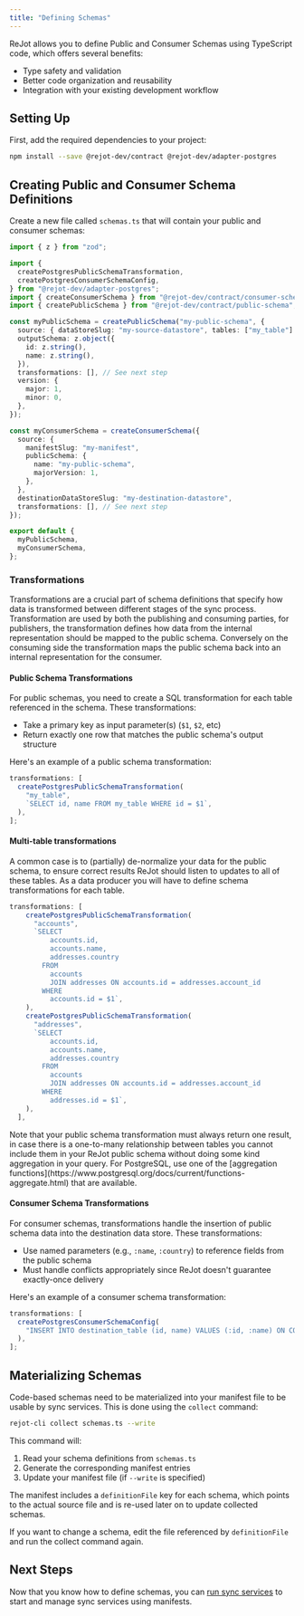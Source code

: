 ```yaml
---
title: "Defining Schemas"
---
```



ReJot allows you to define Public and Consumer Schemas using TypeScript code, which offers several
benefits:

- Type safety and validation
- Better code organization and reusability
- Integration with your existing development workflow

## Setting Up

First, add the required dependencies to your project:

```bash
npm install --save @rejot-dev/contract @rejot-dev/adapter-postgres
```

## Creating Public and Consumer Schema Definitions

Create a new file called `schemas.ts` that will contain your public and consumer schemas:

```typescript
import { z } from "zod";

import {
  createPostgresPublicSchemaTransformation,
  createPostgresConsumerSchemaConfig,
} from "@rejot-dev/adapter-postgres";
import { createConsumerSchema } from "@rejot-dev/contract/consumer-schema";
import { createPublicSchema } from "@rejot-dev/contract/public-schema";

const myPublicSchema = createPublicSchema("my-public-schema", {
  source: { dataStoreSlug: "my-source-datastore", tables: ["my_table"] },
  outputSchema: z.object({
    id: z.string(),
    name: z.string(),
  }),
  transformations: [], // See next step
  version: {
    major: 1,
    minor: 0,
  },
});

const myConsumerSchema = createConsumerSchema({
  source: {
    manifestSlug: "my-manifest",
    publicSchema: {
      name: "my-public-schema",
      majorVersion: 1,
    },
  },
  destinationDataStoreSlug: "my-destination-datastore",
  transformations: [], // See next step
});

export default {
  myPublicSchema,
  myConsumerSchema,
};
```

### Transformations

Transformations are a crucial part of schema definitions that specify how data is transformed
between different stages of the sync process. Transformation are used by both the publishing and
consuming parties, for publishers, the transformation defines how data from the internal
representation should be mapped to the public schema. Conversely on the consuming side the
transformation maps the public schema back into an internal representation for the consumer.

#### Public Schema Transformations

For public schemas, you need to create a SQL transformation for each table referenced in the schema.
These transformations:

- Take a primary key as input parameter(s) (`$1`, `$2`, etc)
- Return exactly one row that matches the public schema's output structure

Here's an example of a public schema transformation:

```typescript
transformations: [
  createPostgresPublicSchemaTransformation(
    "my_table",
    `SELECT id, name FROM my_table WHERE id = $1`,
  ),
];
```

#### Multi-table transformations

A common case is to (partially) de-normalize your data for the public schema, to ensure correct
results ReJot should listen to updates to all of these tables. As a data producer you will have to
define schema transformations for each table.

```typescript
transformations: [
    createPostgresPublicSchemaTransformation(
      "accounts",
      `SELECT
          accounts.id,
          accounts.name,
          addresses.country
        FROM
          accounts
          JOIN addresses ON accounts.id = addresses.account_id
        WHERE
          accounts.id = $1`,
    ),
    createPostgresPublicSchemaTransformation(
      "addresses",
      `SELECT
          accounts.id,
          accounts.name,
          addresses.country
        FROM
          accounts
          JOIN addresses ON accounts.id = addresses.account_id
        WHERE
          addresses.id = $1`,
    ),
  ],
```

<Notice type="WARNING">
  Note that your public schema transformation must always return one result, in case there is a
  one-to-many relationship between tables you cannot include them in your ReJot public schema
  without doing some kind aggregation in your query. For PostgreSQL, use one of the [aggregation
  functions](https://www.postgresql.org/docs/current/functions-aggregate.html) that are available.
</Notice>

#### Consumer Schema Transformations

For consumer schemas, transformations handle the insertion of public schema data into the
destination data store. These transformations:

- Use named parameters (e.g., `:name`, `:country`) to reference fields from the public schema
- Must handle conflicts appropriately since ReJot doesn't guarantee exactly-once delivery

Here's an example of a consumer schema transformation:

```typescript
transformations: [
  createPostgresConsumerSchemaConfig(
    "INSERT INTO destination_table (id, name) VALUES (:id, :name) ON CONFLICT (id) DO UPDATE SET name = :name",
  ),
];
```

## Materializing Schemas

Code-based schemas need to be materialized into your manifest file to be usable by sync services.
This is done using the `collect` command:

```bash
rejot-cli collect schemas.ts --write
```

This command will:

1. Read your schema definitions from `schemas.ts`
2. Generate the corresponding manifest entries
3. Update your manifest file (if `--write` is specified)

The manifest includes a `definitionFile` key for each schema, which points to the actual source file
and is re-used later on to update collected schemas.

If you want to change a schema, edit the file referenced by `definitionFile` and run the collect
command again.

## Next Steps

Now that you know how to define schemas, you can
[run sync services](/docs/guides/running-sync-services) to start and manage sync services using
manifests.
